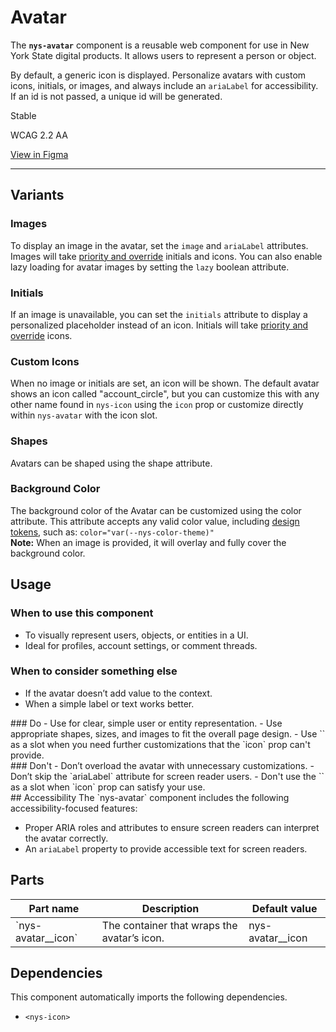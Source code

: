 
<Meta of={NysAvatarStories} title="Components/Avatar/Documentation" />

# Avatar
The **`nys-avatar`** component is a reusable web component for use in New York State digital products. It allows users to represent a person or object.

By default, a generic icon is displayed. Personalize avatars with custom icons, initials, or images, and always include an `ariaLabel` for accessibility. \
If an id is not passed, a unique id will be generated.

<p className="pill pill--stable">Stable</p>

<p className="pill pill--wcag">WCAG 2.2 AA</p>
<p className="pill pill--uikit"><a target="_blank" href="https://www.figma.com/design/U2QpuSUXRTxbgG64Fzi9bu?node-id=3981-9063">View in Figma</a></p>

***

<Canvas of={NysAvatarStories.Basic} />

<Controls />


## Variants
### Images
To display an image in the avatar, set the `image` and `ariaLabel` attributes. Images will take <u>priority and override</u> initials and icons. You can also enable lazy loading for avatar images by setting the `lazy` boolean attribute.
<Canvas of={NysAvatarStories.AvatarImage} />

### Initials
If an image is unavailable, you can set the `initials` attribute to display a personalized placeholder instead of an icon. Initials will take <u>priority and override</u> icons.
<Canvas of={NysAvatarStories.AvatarInitials} />

### Custom Icons
When no image or initials are set, an icon will be shown. The default avatar shows an icon called "account_circle", but you can customize this with any other name found in `nys-icon` using the `icon` prop or customize directly within `nys-avatar` with the icon slot.
<Canvas of={NysAvatarStories.AvatarIcon} />

### Shapes
Avatars can be shaped using the shape attribute.
<Canvas of={NysAvatarStories.AvatarShapes} />

### Background Color
The background color of the Avatar can be customized using the color attribute. This attribute accepts any valid color value, including <a href="https://designsystem.ny.gov/foundations/design-tokens/" target="_blank" rel="noopener noreferrer">design tokens</a>, such as: `color="var(--nys-color-theme)"` \
**Note:** When an image is provided, it will overlay and fully cover the background color.
<Canvas of={NysAvatarStories.AvatarBgColor} />

## Usage

### When to use this component
  - To visually represent users, objects, or entities in a UI.
  - Ideal for profiles, account settings, or comment threads.

### When to consider something else
  - If the avatar doesn’t add value to the context.
  - When a simple label or text works better.

<div className="nys-grid-row nys-grid-gap-lg">
   <div className="nys-mobile-lg:nys-grid-col">
      <div className="usage-card usage-card--do">
         ### <nys-icon name="check_circle" color="--var(nys-color-success)" /> Do
         - Use for clear, simple user or entity representation.
         - Use appropriate shapes, sizes, and images to fit the overall page design.
         - Use `<nys-icon>` as a slot when you need further customizations that the `icon` prop can't provide.
      </div>
   </div>
   <div className="nys-mobile-lg:nys-grid-col">
      <div className="usage-card usage-card--dont">
         ### <nys-icon name="error" color="--var(nys-color-warning)" /> Don't
         - Don’t overload the avatar with unnecessary customizations.
         - Don’t skip the `ariaLabel` attribute for screen reader users.
         - Don't use the `<nys-icon>` as a slot when `icon` prop can satisfy your use.
      </div>
   </div>
</div>
## Accessibility
The `nys-avatar` component includes the following accessibility-focused features:

- Proper ARIA roles and attributes to ensure screen readers can interpret the avatar correctly.
- An `ariaLabel` property to provide accessible text for screen readers.

## Parts
<table>
   <thead>
      <tr>
         <th>Part name</th>
         <th>Description</th>
         <th>Default value</th>
      </tr>
   </thead>
   <tbody>
      <tr>
         <td>`nys-avatar__icon`</td>
         <td>The container that wraps the avatar’s icon.</td>
         <td>nys-avatar__icon</td>
      </tr>
   </tbody>
</table>

## Dependencies
This component automatically imports the following dependencies.
- `<nys-icon>`

